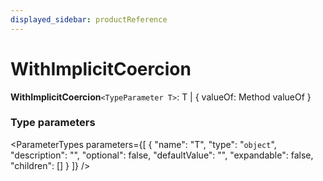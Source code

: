 ```yaml
---
displayed_sidebar: productReference
---
```



# WithImplicitCoercion

 **WithImplicitCoercion**`<TypeParameter T>`: T \| &#123; valueOf: Method valueOf  &#125;

### Type parameters

<ParameterTypes parameters={[
  {
    "name": "T",
    "type": "`object`",
    "description": "",
    "optional": false,
    "defaultValue": "",
    "expandable": false,
    "children": []
  }
]} />
